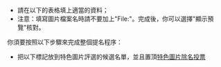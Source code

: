 * 請在以下的表格填上適當的資料；
* 注意：填寫圖片檔案名時請不要加上"File:"。完成後，你可以選擇"顯示預覽"核對。
你須要按照以下步驟來完成整個提名程序： 
* 把以下標記放到特色圖片評選的候選名單，並且置頂[[Wikipedia:特色圖片評選#特色圖片除名投票|特色圖片除名投票]] 
:{{tlu|{{FULLPAGENAME}}}}

{{brClear}}